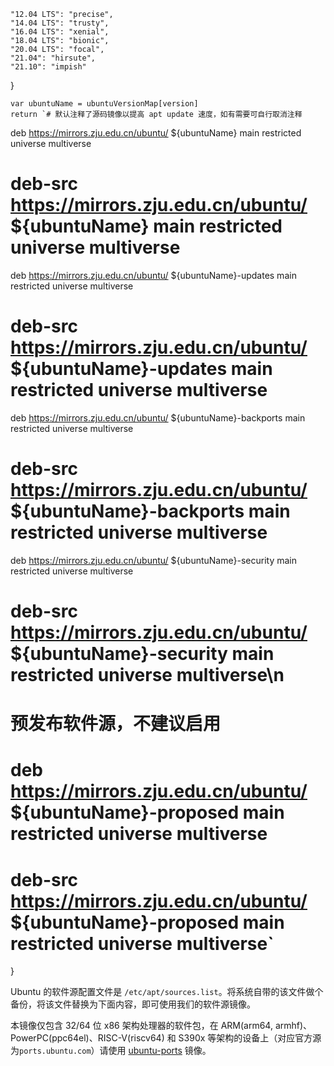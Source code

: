 
    "12.04 LTS": "precise",
    "14.04 LTS": "trusty",
    "16.04 LTS": "xenial",
    "18.04 LTS": "bionic",
    "20.04 LTS": "focal",
    "21.04": "hirsute",
    "21.10": "impish"
}

    var ubuntuName = ubuntuVersionMap[version]
    return `# 默认注释了源码镜像以提高 apt update 速度，如有需要可自行取消注释
deb https://mirrors.zju.edu.cn/ubuntu/ ${ubuntuName} main restricted universe multiverse
# deb-src https://mirrors.zju.edu.cn/ubuntu/ ${ubuntuName} main restricted universe multiverse
deb https://mirrors.zju.edu.cn/ubuntu/ ${ubuntuName}-updates main restricted universe multiverse
# deb-src https://mirrors.zju.edu.cn/ubuntu/ ${ubuntuName}-updates main restricted universe multiverse
deb https://mirrors.zju.edu.cn/ubuntu/ ${ubuntuName}-backports main restricted universe multiverse
# deb-src https://mirrors.zju.edu.cn/ubuntu/ ${ubuntuName}-backports main restricted universe multiverse
deb https://mirrors.zju.edu.cn/ubuntu/ ${ubuntuName}-security main restricted universe multiverse
# deb-src https://mirrors.zju.edu.cn/ubuntu/ ${ubuntuName}-security main restricted universe multiverse\n
# 预发布软件源，不建议启用
# deb https://mirrors.zju.edu.cn/ubuntu/ ${ubuntuName}-proposed main restricted universe multiverse
# deb-src https://mirrors.zju.edu.cn/ubuntu/ ${ubuntuName}-proposed main restricted universe multiverse`
}


Ubuntu 的软件源配置文件是 `/etc/apt/sources.list`。将系统自带的该文件做个备份，将该文件替换为下面内容，即可使用我们的软件源镜像。

<ConfigGenerator promptString="请选择您的ubuntu版本：" versionList={Object.keys(ubuntuVersionMap)} configGen={GenUbuntuConfig} />

本镜像仅包含 32/64 位 x86 架构处理器的软件包，在 ARM(arm64, armhf)、PowerPC(ppc64el)、RISC-V(riscv64) 和 S390x 等架构的设备上（对应官方源为`ports.ubuntu.com`）请使用 [ubuntu-ports](/ubuntu-ports) 镜像。
